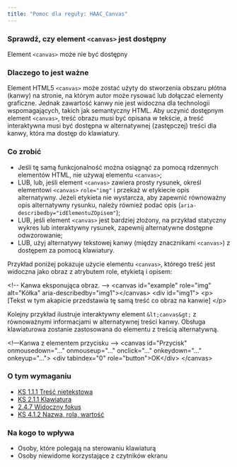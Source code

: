 ```yaml
---
title: "Pomoc dla reguły: HAAC_Canvas"
---
```


<div className="toolHelp">
<Row>
<Column colLg={16} colMd={8} colSm={4} className="toolHead">

### Sprawdź, czy element `<canvas>` jest dostępny

<div id="locLevel"></div>

Element `<canvas>` może nie być dostępny

</Column>
</Row>
<Row>
<Column colLg={11} colMd={5} colSm={4} className="toolMain">

### Dlaczego to jest ważne

Element HTML5 `<canvas>` może zostać użyty do stworzenia obszaru płótna (kanwy) na stronie, na którym autor może rysować lub dołączać elementy graficzne. Jednak zawartość kanwy nie jest widoczna dla technologii wspomagających, takich jak semantyczny HTML. Aby uczynić dostępnym element `<canvas>`, treść obrazu musi być opisana w tekście, a treść interaktywna musi być dostępna w alternatywnej (zastępczej) treści dla kanwy, która ma dostęp do klawiatury.


<div id="locSnippet"></div>

### Co zrobić

 * Jeśli tę samą funkcjonalność można osiągnąć za pomocą rdzennych elementów HTML, nie używaj elementu `<canvas>`;
 * LUB, lub, jeśli element `<canvas>` zawiera prosty rysunek, określ elementowi `<canvas>` `role="img"` i przekaż w etykiecie opis alternatywny. Jeżeli etykieta nie wystarcza, aby zapewnić równoważny opis alternatywny rysunku, należy również podać opis (`aria-describedby="idElementuZOpisem"`);
 * LUB, jeśli element `<canvas>` jest bardziej złożony, na przykład statyczny wykres lub interaktywny rysunek, zapewnij alternatywne dostępne odwzorowanie;
 * LUB, użyj alternatywy tekstowej  kanwy (między znacznikami `<canvas>`) z dostępem za pomocą klawiatury.

Przykład poniżej pokazuje użycie elementu `<canvas>`, którego treść jest widoczna jako obraz z atrybutem role, etykietą i opisem:

<CodeSnippet type="multi" light={true}>&lt;!-- Kanwa eksponująca obraz. --&gt;
&lt;canvas id="example" role="img" alt="Kółka" aria-describedby="img1">&lt;/canvas&gt;
&lt;div id="img1"&gt;
    &lt;p&gt;[Tekst w tym akapicie przedstawia tę samą treść co obraz na kanwie] &lt;/p&gt;</CodeSnippet>

Kolejny przykład ilustruje interaktywny element `&lt;canvas&gt;` z równoważnymi informacjami w alternatywnej treści kanwy. Obsługa  klawiaturowa zostanie zastosowana do elementu z treścią alternatywną. 

<CodeSnippet type="multi" light={true}>&lt;!—Kanwa z elementem przycisku --&gt;
&lt;canvas id="Przycisk" onmousedown="..." onmouseup="..." onclick="..." onkeydown="..." onkeyup="..."&gt;
&lt;div tabindex="0" role="button">OK&lt;/div&gt;
&lt;/canvas&gt;</CodeSnippet>

</Column>
<Column colLg={5} colMd={3} colSm={4} className="toolLeft">

### O tym wymaganiu

* [KS 1.1.1 Treść nietekstowa](https://wcag.lepszyweb.pl/#non-text-content)
* [KS 2.1.1 Klawiatura](https://wcag.lepszyweb.pl/#keyboard)
* [2.4.7 Widoczny fokus](https://wcag.lepszyweb.pl/#focus-visible)
* [KS 4.1.2 Nazwa, rola, wartość](https://wcag.lepszyweb.pl/#name-role-value)

### Na kogo to wpływa

* Osoby, które polegają na sterowaniu klawiaturą
* Osoby niewidome korzystające z czytników ekranu

</Column>
</Row>
</div>

